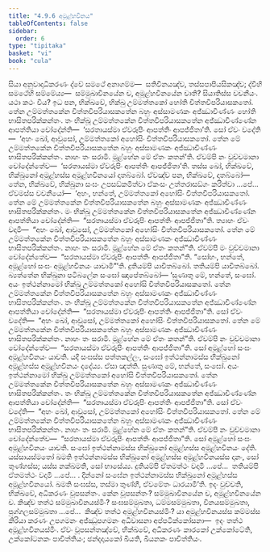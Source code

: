 ```yaml
---
title: "4.9.6 අමූළ්හවිනය"
tableOfContents: false
sidebar:
  order: 6
type: "tipitaka"
basket: "vi"
book: "cula"
---
```



<DynamicBreadcrumb />

<Division number="237" book="cula">

<Paragraph number="974" book="cula">
සියා අනුවාදාධිකරණං ද්වේ සමථේ අනාගම්ම—  සතිවිනයඤ්ච, තස්සපාපියසිකඤ්ච; ද්වීහි සමථේහි සම්මේය්‍ය—  සම්මුඛාවිනයේන ච, අමූළ්හවිනයේන චාති? සියාතිස්ස වචනීයං. යථා කථං විය? ඉධ පන, භික්ඛවේ, භික්ඛු උම්මත්තකෝ හෝති චිත්තවිපරියාසකතෝ. තේන උම්මත්තකේන චිත්තවිපරියාසකතේන බහුං අස්සාමණකං අජ්ඣාචිණ්ණං හෝති භාසිතපරික්කන්තං. තං භික්ඛූ උම්මත්තකේන චිත්තවිපරියාසකතේන අජ්ඣාචිණ්ණේන ආපත්තියා චෝදේන්ති—  ‘සරතායස්මා ඒවරූපිං ආපත්තිං ආපජ්ජිතා’ති. සෝ ඒවං වදේති—  ‘අහං ඛෝ, ආවුසෝ, උම්මත්තකෝ අහෝසිං චිත්තවිපරියාසකතෝ. තේන මේ උම්මත්තකේන චිත්තවිපරියාසකතේන බහුං අස්සාමණකං අජ්ඣාචිණ්ණං භාසිතපරික්කන්තං. නාහං තං සරාමි. මූළ්හේන මේ ඒතං කතන්’ති. ඒවම්පි නං වුච්චමානා චෝදේන්තේව—  ‘සරතායස්මා ඒවරූපිං ආපත්තිං ආපජ්ජිතා’ති. තස්ස ඛෝ, භික්ඛවේ, භික්ඛුනෝ අමූළ්හස්ස අමූළ්හවිනයෝ දාතබ්බෝ. ඒවඤ්ච පන, භික්ඛවේ, දාතබ්බෝ—
</Paragraph>

<Paragraph number="975" book="cula">
තේන, භික්ඛවේ, භික්ඛුනා සංඝං උපසඞ්කමිත්වා ඒකංසං උත්තරාසඞ්ගං කරිත්වා …පේ…  ඒවමස්ස වචනීයෝ—  ‘අහං, භන්තේ, උම්මත්තකෝ අහෝසිං චිත්තවිපරියාසකතෝ. තේන මේ උම්මත්තකේන චිත්තවිපරියාසකතේන බහුං අස්සාමණකං අජ්ඣාචිණ්ණං භාසිතපරික්කන්තං. මං භික්ඛූ උම්මත්තකේන චිත්තවිපරියාසකතේන අජ්ඣාචිණ්ණේන ආපත්තියා චෝදේන්ති—  “සරතායස්මා ඒවරූපිං ආපත්තිං ආපජ්ජිතා”ති. ත්‍යාහං ඒවං වදාමි—  “අහං ඛෝ, ආවුසෝ, උම්මත්තකෝ අහෝසිං චිත්තවිපරියාසකතෝ. තේන මේ උම්මත්තකේන චිත්තවිපරියාසකතේන බහුං අස්සාමණකං අජ්ඣාචිණ්ණං භාසිතපරික්කන්තං. නාහං තං සරාමි. මූළ්හේන මේ ඒතං කතන්”ති. ඒවම්පි මං වුච්චමානා චෝදේන්තේව—  “සරතායස්මා ඒවරූපිං ආපත්තිං ආපජ්ජිතා”ති. “සෝහං, භන්තේ, අමූළ්හෝ සංඝං අමූළ්හවිනයං යාචාමී”’ති. දුතියම්පි යාචිතබ්බෝ. තතියම්පි යාචිතබ්බෝ. බ්‍යත්තේන භික්ඛුනා පටිබලේන සංඝෝ ඤාපේතබ්බෝ—
</Paragraph>

<Paragraph number="976" book="cula">
‘සුණාතු මේ, භන්තේ, සංඝෝ. අයං ඉත්ථන්නාමෝ භික්ඛු උම්මත්තකෝ අහෝසි චිත්තවිපරියාසකතෝ. තේන උම්මත්තකේන චිත්තවිපරියාසකතේන බහුං අස්සාමණකං අජ්ඣාචිණ්ණං භාසිතපරික්කන්තං. තං භික්ඛූ උම්මත්තකේන චිත්තවිපරියාසකතේන අජ්ඣාචිණ්ණේන ආපත්තියා චෝදේන්ති—  “සරතායස්මා ඒවරූපිං ආපත්තිං ආපජ්ජිතා”ති. සෝ ඒවං වදේති—  “අහං ඛෝ, ආවුසෝ, උම්මත්තකෝ අහෝසිං චිත්තවිපරියාසකතෝ. තේන මේ උම්මත්තකේන චිත්තවිපරියාසකතේන බහුං අස්සාමණකං අජ්ඣාචිණ්ණං භාසිතපරික්කන්තං. නාහං තං සරාමි. මූළ්හේන මේ ඒතං කතන්”ති. ඒවම්පි නං වුච්චමානා චෝදේන්තේව—  “සරතායස්මා ඒවරූපිං ආපත්තිං ආපජ්ජිතා”ති. සෝ අමූළ්හෝ සංඝං අමූළ්හවිනයං යාචති. යදි සංඝස්ස පත්තකල්ලං, සංඝෝ ඉත්ථන්නාමස්ස භික්ඛුනෝ අමූළ්හස්ස අමූළ්හවිනයං දදේය්‍ය. ඒසා ඤත්ති.
</Paragraph>

<Paragraph number="977" book="cula">
සුණාතු මේ, භන්තේ, සංඝෝ. අයං ඉත්ථන්නාමෝ භික්ඛු උම්මත්තකෝ අහෝසි චිත්තවිපරියාසකතෝ. තේන උම්මත්තකේන චිත්තවිපරියාසකතේන බහුං අස්සාමණකං අජ්ඣාචිණ්ණං භාසිතපරික්කන්තං. තං භික්ඛූ උම්මත්තකේන චිත්තවිපරියාසකතේන අජ්ඣාචිණ්ණේන ආපත්තියා චෝදේන්ති—  “සරතායස්මා ඒවරූපිං ආපත්තිං ආපජ්ජිතා”ති. සෝ ඒවං වදේති—  “අහං ඛෝ, ආවුසෝ, උම්මත්තකෝ අහෝසිං චිත්තවිපරියාසකතෝ. තේන මේ උම්මත්තකේන චිත්තවිපරියාසකතේන බහුං අස්සාමණකං අජ්ඣාචිණ්ණං භාසිතපරික්කන්තං. නාහං තං සරාමි. මූළ්හේන මේ ඒතං කතන්”ති. ඒවම්පි නං වුච්චමානා චෝදේන්තේව—  “සරතායස්මා ඒවරූපිං ආපත්තිං ආපජ්ජිතා”ති. සෝ අමූළ්හෝ සංඝං අමූළ්හවිනයං යාචති. සංඝෝ ඉත්ථන්නාමස්ස භික්ඛුනෝ අමූළ්හස්ස අමූළ්හවිනයං දේති. යස්සායස්මතෝ ඛමති ඉත්ථන්නාමස්ස භික්ඛුනෝ අමූළ්හස්ස අමූළ්හවිනයස්ස දානං, සෝ තුණ්හස්ස; යස්ස නක්ඛමති, සෝ භාසේය්‍ය.
</Paragraph>

<Paragraph number="978" book="cula">
දුතියම්පි ඒතමත්ථං වදාමි …පේ…  තතියම්පි ඒතමත්ථං වදාමි …පේ… .
</Paragraph>

<Paragraph number="979" book="cula">
දින්නෝ සංඝේන ඉත්ථන්නාමස්ස භික්ඛුනෝ අමූළ්හස්ස අමූළ්හවිනයෝ. ඛමති සංඝස්ස, තස්මා තුණ්හී, ඒවමේතං ධාරයාමී’ති.
</Paragraph>

<Paragraph number="980" book="cula">
ඉදං වුච්චති, භික්ඛවේ, අධිකරණං වූපසන්තං. කේන වූපසන්තං? සම්මුඛාවිනයේන ච, අමූළ්හවිනයේන ච. කිඤ්ච තත්ථ සම්මුඛාවිනයස්මිං? සංඝසම්මුඛතා, ධම්මසම්මුඛතා, විනයසම්මුඛතා, පුග්ගලසම්මුඛතා …පේ…  කිඤ්ච තත්ථ අමූළ්හවිනයස්මිං? යා අමූළ්හවිනයස්ස කම්මස්ස කිරියා කරණං උපගමනං අජ්ඣුපගමනං අධිවාසනා අප්පටික්කෝසනා—  ඉදං තත්ථ අමූළ්හවිනයස්මිං. ඒවං වූපසන්තඤ්චේ, භික්ඛවේ, අධිකරණං කාරකෝ උක්කෝටේති, උක්කෝටනකං පාචිත්තියං; ඡන්දදායකෝ ඛීයති, ඛීයනකං පාචිත්තියං.
</Paragraph>
</Division>
